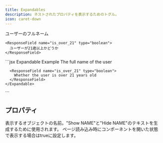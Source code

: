 ```yaml
---
title: Expandables
description: ネストされたプロパティを表示するためのトグル。
icon: caret-down
---
```


<ResponseField name="user" type="User Object">
  <Expandable title="properties">
    <ResponseField name="full_name" type="string">
      ユーザーのフルネーム
    </ResponseField>

    <ResponseField name="is_over_21" type="boolean">
      ユーザーが21歳以上かどうか
    </ResponseField>
  </Expandable>
</ResponseField>

<RequestExample>
  ```jsx Expandable Example
  <ResponseField name="user" type="User Object">
    <Expandable title="properties">
      <ResponseField name="full_name" type="string">
        The full name of the user
      </ResponseField>

      <ResponseField name="is_over_21" type="boolean">
        Whether the user is over 21 years old
      </ResponseField>
    </Expandable>
  </ResponseField>
  ```
</RequestExample>

## プロパティ

<ResponseField name="title" type="string">
  表示するオブジェクトの名前。"Show NAME"と"Hide NAME"のテキストを生成するために使用されます。
</ResponseField>

<ResponseField name="defaultOpen" type="boolean" default="false">
  ページ読み込み時にコンポーネントを開いた状態で表示する場合はtrueに設定します。
</ResponseField>
